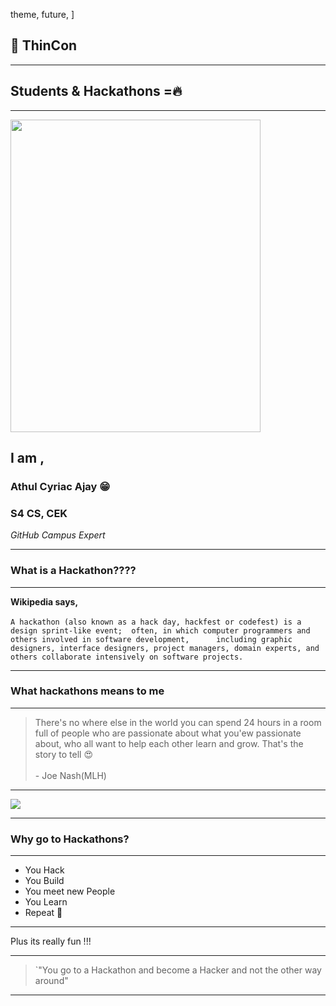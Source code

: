 

  theme,
  future,
]

## :wave: ThinCon

---

## Students & Hackathons =:fire:

---

<Image src="https://agogs.glitch.me/athul/CDN/raw/master/github-campus-expert-pennant-only.png" height="500" width="400" />

## I am ,
### Athul Cyriac Ajay :grin: 
### S4 CS, CEK 
<p><i>GitHub Campus Expert</i></p>  


---
### What is a Hackathon????

---

<Invert>

**Wikipedia says,**<br/><br/>
`A hackathon (also known as a hack day, hackfest or codefest) is a design sprint-like event; 
often, in which computer programmers and others involved in software development,     
including graphic designers, interface designers, project managers, domain experts, and others collaborate intensively on software projects.`

</Invert>

---
### What hackathons means to me

---
> There's no where else in the world you can spend 24 hours in a room full of people who are passionate about what you'ew passionate about, who all want to help each other learn and grow. That's the story to tell 😍
<br></br> - Joe Nash(MLH)

---
![](./img/joe.jpeg)

---
### Why go to Hackathons?

---

- You Hack
- You Build
- You meet new People 
- You Learn
- Repeat 🔄

---

Plus its really fun !!!

---

> `"You go to a Hackathon and become a Hacker and not the other way around"

---